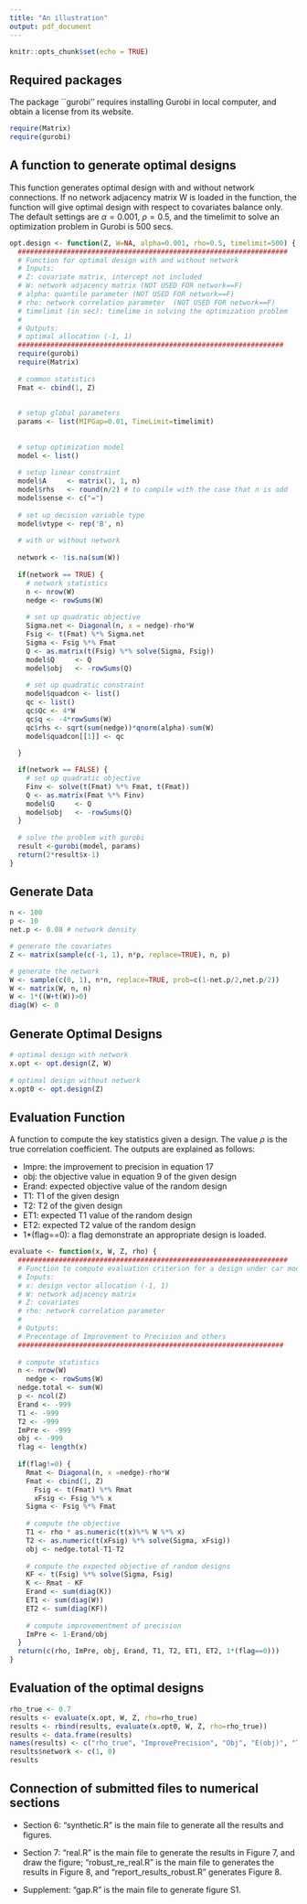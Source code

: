 ```yaml
---
title: "An illustration"
output: pdf_document
---
```


```r
knitr::opts_chunk$set(echo = TRUE)
```

## Required packages

The package ``gurobi'' requires installing Gurobi in local computer, and obtain a license from its website.

```r
require(Matrix)
require(gurobi)
```


## A function to generate optimal designs

This function generates optimal design with and without network connections. If no network adjacency matrix W is loaded in the function, the function will give optimal design with respect to covariates balance only. The default settings are $\alpha=0.001$, $\rho=0.5$,
and the timelimit to solve an optimization problem in Gurobi is 500 secs. 

```r
opt.design <- function(Z, W=NA, alpha=0.001, rho=0.5, timelimit=500) {
  ##################################################################
  # Function for optimal design with and without network
  # Inputs:
  # Z: covariate matrix, intercept not included
  # W: network adjacency matrix (NOT USED FOR network==F)
  # alpha: quantile parameter (NOT USED FOR network==F)
  # rho: network correlation parameter  (NOT USED FOR network==F)
  # timelimit (in sec): timelime in solving the optimization problem
  #
  # Outputs:
  # optimal allocation (-1, 1)
  #################################################################
  require(gurobi)
  require(Matrix)
  
  # common statistics
  Fmat <- cbind(1, Z)
  
  
  # setup global parameters
  params <- list(MIPGap=0.01, TimeLimit=timelimit)
  
  
  # setup optimization model
  model <- list()
  
  # setup linear constraint 
  model$A     <- matrix(1, 1, n)
  model$rhs   <- round(n/2) # to compile with the case that n is odd
  model$sense <- c("=")
  
  # set up decision variable type
  model$vtype <- rep('B', n)
  
  # with or without network
  
  network <- !is.na(sum(W))
  
  if(network == TRUE) {
    # network statistics
    n <- nrow(W)
    nedge <- rowSums(W)
    
    # set up quadratic objective
    Sigma.net <- Diagonal(n, x = nedge)-rho*W
    Fsig <- t(Fmat) %*% Sigma.net
    Sigma <- Fsig %*% Fmat		
    Q <- as.matrix(t(Fsig) %*% solve(Sigma, Fsig))
    model$Q     <- Q
    model$obj   <- -rowSums(Q)
    
    # set up quadratic constraint
    model$quadcon <- list()
    qc <- list()
    qc$Qc <- 4*W
    qc$q <- -4*rowSums(W)
    qc$rhs <- sqrt(sum(nedge))*qnorm(alpha)-sum(W)
    model$quadcon[[1]] <- qc
    
  } 

  if(network == FALSE) {
    # set up quadratic objective
    Finv <- solve(t(Fmat) %*% Fmat, t(Fmat))
    Q <- as.matrix(Fmat %*% Finv)
    model$Q     <- Q
    model$obj   <- -rowSums(Q)
  }
  
  # solve the problem with gurobi
  result <-gurobi(model, params)  
  return(2*result$x-1)
}
```


## Generate Data 

```r
n <- 100
p <- 10
net.p <- 0.08 # network density

# generate the covariates
Z <- matrix(sample(c(-1, 1), n*p, replace=TRUE), n, p)

# generate the network
W <- sample(c(0, 1), n*n, replace=TRUE, prob=c(1-net.p/2,net.p/2))
W <- matrix(W, n, n)
W <- 1*((W+t(W))>0)
diag(W) <- 0
```

## Generate Optimal Designs


```r
# optimal design with network 
x.opt <- opt.design(Z, W)
    
# optimal design without network
x.opt0 <- opt.design(Z)
```


## Evaluation Function

A function to compute the key statistics given a design. The value $\rho$ is the true correlation coefficient. The outputs are explained as follows:

- Impre: the improvement to precision in equation 17
- obj: the objective value in equation 9 of the  given design 
- Erand: expected objective value of the random design
- T1: T1 of the given design
- T2: T2 of the given design
- ET1: expected T1 value of the random design
- ET2: expected T2 value of the random design
- 1*(flag==0): a flag demonstrate an appropriate design is loaded. 

```r
evaluate <- function(x, W, Z, rho) {
  ##################################################################
  # Function to compute evaluation criterion for a design under car model assumption
  # Inputs:
  # x: design vector allocation (-1, 1)
  # W: network adjacency matrix 
  # Z: covariates
  # rho: network correlation parameter
  #
  # Outputs:
  # Precentage of Improvement to Precision and others
  #################################################################
  
  # compute statistics
  n <- nrow(W)
	nedge <- rowSums(W)
  nedge.total <- sum(W)
  p <- ncol(Z)
  Erand <- -999
  T1 <- -999
  T2 <- -999
  ImPre <- -999
  obj <- -999
  flag <- length(x)
  
  if(flag!=0) {
    Rmat <- Diagonal(n, x =nedge)-rho*W
    Fmat <- cbind(1, Z)
	  Fsig <- t(Fmat) %*% Rmat
	  xFsig <- Fsig %*% x
    Sigma <- Fsig %*% Fmat
          
    # compute the objective
    T1 <- rho * as.numeric(t(x)%*% W %*% x)
    T2 <- as.numeric(t(xFsig) %*% solve(Sigma, xFsig))
    obj <- nedge.total-T1-T2
          
    # compute the expected objective of random designs
    KF <- t(Fsig) %*% solve(Sigma, Fsig)
    K <- Rmat - KF
    Erand <- sum(diag(K))
    ET1 <- sum(diag(W))
    ET2 <- sum(diag(KF))
    
    # compute improvementment of precision 
    ImPre <- 1-Erand/obj
  }
  return(c(rho, ImPre, obj, Erand, T1, T2, ET1, ET2, 1*(flag==0)))
}
```


## Evaluation of the optimal designs

```r
rho_true <- 0.7
results <- evaluate(x.opt, W, Z, rho=rho_true)
results <- rbind(results, evaluate(x.opt0, W, Z, rho=rho_true))
results <- data.frame(results)
names(results) <- c("rho_true", "ImprovePrecision", "Obj", "E(obj)", "T1", "T2", "ET1", "ET2", "error")
results$network <- c(1, 0)
results
```


## Connection of submitted files to numerical sections


- Section 6: "synthetic.R" is the main file to generate all the results and figures.  

- Section 7: "real.R" is the main file to generate the results in Figure 7, and draw the figure; "robust_re_real.R" is the main file to generates the results in Figure 8, and "report_results_robust.R" generates Figure 8.

- Supplement: "gap.R" is the main file to generate figure S1. 



